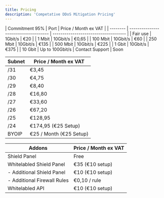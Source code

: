 ```yaml
---
title: Pricing
description: 'Competative DDoS Mitigation Pricing'
---
```


<Tabs>
  <Tab title="Europe">
    | Commitment 95% | Port                   | Price / Month ex VAT                         |
| -------- | ------------------------------------- | ------------------------------------- |
| Fair use     | 1Gbit/s | €20 |
| 1 Mbit   | 10Gbit/s | €0,65 |
| 100 Mbit   | 10Gbit/s | €60 |
| 250 Mbit   | 10Gbit/s | €135 |
| 500 Mbit   | 10Gbit/s | €225 |
| 1 Gbit   | 10Gbit/s | €375 |
| 10 Gbit   | Up to 100Gbit/s | Contact Support |
  </Tab>
  <Tab title="United States">
    Soon
  </Tab>
</Tabs>

| Subnet   | Price / Month ex VAT                          
| -------- | ------------------------------------- 
| /31      | €3,45 |            
| /30      | €4,75 |
| /29      | €8,40 |
| /28   | €16,80 |
| /27   | €33,60 |
| /26   | €67,20 |
| /25   | €128,95 |
| /24   | €174,95 (€25 Setup) |
| BYOIP   | €25 / Month (€25 Setup) |

| Addons   | Price / Month ex VAT                          
| -------- | ------------------------------------- 
| Shield Panel      | Free |     
| Whitelabled Shield Panel      | €35 (€10 setup) |            
|   - Additional Shield Panel     | €10 (€10 setup) |
|   - Additional Firewall Rules    | €0,10 / rule |
| Whitelabled API      | €10 (€10 setup) |